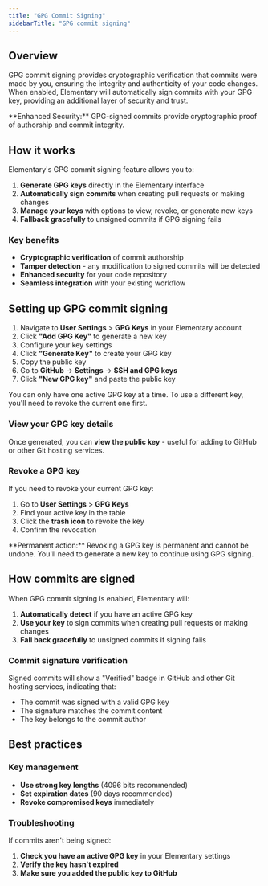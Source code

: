 ```yaml
---
title: "GPG Commit Signing"
sidebarTitle: "GPG commit signing"
---
```


## Overview

GPG commit signing provides cryptographic verification that commits were made by you, ensuring the integrity and authenticity of your code changes. When enabled, Elementary will automatically sign commits with your GPG key, providing an additional layer of security and trust.

<Check>
  **Enhanced Security:** GPG-signed commits provide cryptographic proof of
  authorship and commit integrity.
</Check>

## How it works

Elementary's GPG commit signing feature allows you to:

1. **Generate GPG keys** directly in the Elementary interface
2. **Automatically sign commits** when creating pull requests or making changes
3. **Manage your keys** with options to view, revoke, or generate new keys
4. **Fallback gracefully** to unsigned commits if GPG signing fails

### Key benefits

- **Cryptographic verification** of commit authorship
- **Tamper detection** - any modification to signed commits will be detected
- **Enhanced security** for your code repository
- **Seamless integration** with your existing workflow

## Setting up GPG commit signing

1. Navigate to **User Settings** > **GPG Keys** in your Elementary account
2. Click **"Add GPG Key"** to generate a new key
3. Configure your key settings
4. Click **"Generate Key"** to create your GPG key
5. Copy the public key
6. Go to **GitHub** → **Settings** → **SSH and GPG keys**
7. Click **"New GPG key"** and paste the public key

<Note>
  You can only have one active GPG key at a time. To use a different key, you'll
  need to revoke the current one first.
</Note>

### View your GPG key details

Once generated, you can **view the public key** - useful for adding to GitHub or other Git hosting services.

### Revoke a GPG key

If you need to revoke your current GPG key:

1. Go to **User Settings** > **GPG Keys**
2. Find your active key in the table
3. Click the **trash icon** to revoke the key
4. Confirm the revocation

<Warning>
  **Permanent action:** Revoking a GPG key is permanent and cannot be undone.
  You'll need to generate a new key to continue using GPG signing.
</Warning>

## How commits are signed

When GPG commit signing is enabled, Elementary will:

1. **Automatically detect** if you have an active GPG key
2. **Use your key** to sign commits when creating pull requests or making changes
3. **Fall back gracefully** to unsigned commits if signing fails

### Commit signature verification

Signed commits will show a "Verified" badge in GitHub and other Git hosting services, indicating that:

- The commit was signed with a valid GPG key
- The signature matches the commit content
- The key belongs to the commit author

## Best practices

### Key management

- **Use strong key lengths** (4096 bits recommended)
- **Set expiration dates** (90 days recommended)
- **Revoke compromised keys** immediately

### Troubleshooting

If commits aren't being signed:

1. **Check you have an active GPG key** in your Elementary settings
2. **Verify the key hasn't expired**
3. **Make sure you added the public key to GitHub** 
